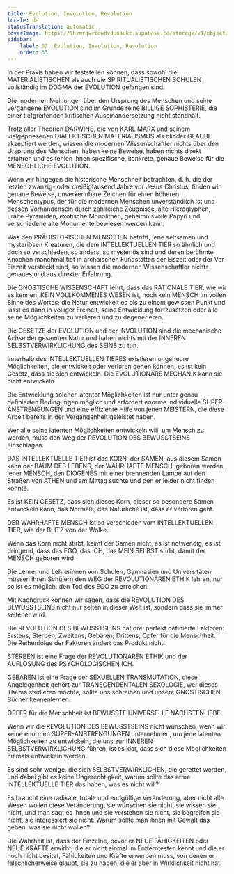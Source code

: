 ```yaml
---
title: Evolution, Involution, Revolution
locale: de
statusTranslation: automatic
coverImage: https://lhvmrqwrcowdvduuaukz.supabase.co/storage/v1/object/public/strapi-uploads/small_cover-educacion-fundamental.webp-2d51a7828a2b1309555be27f7e2a61a0.webp
sidebar:
    label: 33. Evolution, Involution, Revolution
    order: 33
---
```

In der Praxis haben wir feststellen können, dass sowohl die MATERIALISTISCHEN als auch die SPIRITUALISTISCHEN SCHULEN vollständig im DOGMA der EVOLUTION gefangen sind.

Die modernen Meinungen über den Ursprung des Menschen und seine vergangene EVOLUTION sind im Grunde reine BILLIGE SOPHISTERIE, die einer tiefgreifenden kritischen Auseinandersetzung nicht standhält.

Trotz aller Theorien DARWINS, die von KARL MARX und seinem vielgepriesenen DIALEKTISCHEN MATERIALISMUS als blinder GLAUBE akzeptiert werden, wissen die modernen Wissenschaftler nichts über den Ursprung des Menschen, haben keine Beweise, haben nichts direkt erfahren und es fehlen ihnen spezifische, konkrete, genaue Beweise für die MENSCHLICHE EVOLUTION.

Wenn wir hingegen die historische Menschheit betrachten, d. h. die der letzten zwanzig- oder dreißigtausend Jahre vor Jesus Christus, finden wir genaue Beweise, unverkennbare Zeichen für einen höheren Menschentypus, der für die modernen Menschen unverständlich ist und dessen Vorhandensein durch zahlreiche Zeugnisse, alte Hieroglyphen, uralte Pyramiden, exotische Monolithen, geheimnisvolle Papyri und verschiedene alte Monumente bewiesen werden kann.

Was den PRÄHISTORISCHEN MENSCHEN betrifft, jene seltsamen und mysteriösen Kreaturen, die dem INTELLEKTUELLEN TIER so ähnlich und doch so verschieden, so anders, so mysteriös sind und deren berühmte Knochen manchmal tief in archaischen Fundstätten der Eiszeit oder der Vor-Eiszeit versteckt sind, so wissen die modernen Wissenschaftler nichts genaues und aus direkter Erfahrung.

Die GNOSTISCHE WISSENSCHAFT lehrt, dass das RATIONALE TIER, wie wir es kennen, KEIN VOLLKOMMENES WESEN ist, noch kein MENSCH im vollen Sinne des Wortes; die Natur entwickelt es bis zu einem gewissen Punkt und lässt es dann in völliger Freiheit, seine Entwicklung fortzusetzen oder alle seine Möglichkeiten zu verlieren und zu degenerieren.

Die GESETZE der EVOLUTION und der INVOLUTION sind die mechanische Achse der gesamten Natur und haben nichts mit der INNEREN SELBSTVERWIRKLICHUNG des SEINS zu tun.

Innerhalb des INTELLEKTUELLEN TIERES existieren ungeheure Möglichkeiten, die entwickelt oder verloren gehen können, es ist kein Gesetz, dass sie sich entwickeln. Die EVOLUTIONÄRE MECHANIK kann sie nicht entwickeln.

Die Entwicklung solcher latenter Möglichkeiten ist nur unter genau definierten Bedingungen möglich und erfordert enorme individuelle SUPER-ANSTRENGUNGEN und eine effiziente Hilfe von jenen MEISTERN, die diese Arbeit bereits in der Vergangenheit geleistet haben.

Wer alle seine latenten Möglichkeiten entwickeln will, um Mensch zu werden, muss den Weg der REVOLUTION DES BEWUSSTSEINS einschlagen.

DAS INTELLEKTUELLE TIER ist das KORN, der SAMEN; aus diesem Samen kann der BAUM DES LEBENS, der WAHRHAFTE MENSCH, geboren werden, jener MENSCH, den DIOGENES mit einer brennenden Lampe auf den Straßen von ATHEN und am Mittag suchte und den er leider nicht finden konnte.

Es ist KEIN GESETZ, dass sich dieses Korn, dieser so besondere Samen entwickeln kann, das Normale, das Natürliche ist, dass er verloren geht.

DER WAHRHAFTE MENSCH ist so verschieden vom INTELLEKTUELLEN TIER, wie der BLITZ von der Wolke.

Wenn das Korn nicht stirbt, keimt der Samen nicht, es ist notwendig, es ist dringend, dass das EGO, das ICH, das MEIN SELBST stirbt, damit der MENSCH geboren wird.

Die Lehrer und Lehrerinnen von Schulen, Gymnasien und Universitäten müssen ihren Schülern den WEG der REVOLUTIONÄREN ETHIK lehren, nur so ist es möglich, den Tod des EGO zu erreichen.

Mit Nachdruck können wir sagen, dass die REVOLUTION DES BEWUSSTSEINS nicht nur selten in dieser Welt ist, sondern dass sie immer seltener wird.

Die REVOLUTION DES BEWUSSTSEINS hat drei perfekt definierte Faktoren: Erstens, Sterben; Zweitens, Gebären; Drittens, Opfer für die Menschheit. Die Reihenfolge der Faktoren ändert das Produkt nicht.

STERBEN ist eine Frage der REVOLUTIONÄREN ETHIK und der AUFLÖSUNG des PSYCHOLOGISCHEN ICH.

GEBÄREN ist eine Frage der SEXUELLEN TRANSMUTATION, diese Angelegenheit gehört zur TRANSCENDENTALEN SEXOLOGIE, wer dieses Thema studieren möchte, sollte uns schreiben und unsere GNOSTISCHEN Bücher kennenlernen.

OPFER für die Menschheit ist BEWUSSTE UNIVERSELLE NÄCHSTENLIEBE.

Wenn wir die REVOLUTION DES BEWUSSTSEINS nicht wünschen, wenn wir keine enormen SUPER-ANSTRENGUNGEN unternehmen, um jene latenten Möglichkeiten zu entwickeln, die uns zur INNEREN SELBSTVERWIRKLICHUNG führen, ist es klar, dass sich diese Möglichkeiten niemals entwickeln werden.

Es sind sehr wenige, die sich SELBSTVERWIRKLICHEN, die gerettet werden, und dabei gibt es keine Ungerechtigkeit, warum sollte das arme INTELLEKTUELLE TIER das haben, was es nicht will?

Es braucht eine radikale, totale und endgültige Veränderung, aber nicht alle Wesen wollen diese Veränderung, sie wünschen sie nicht, sie wissen sie nicht, und man sagt es ihnen und sie verstehen sie nicht, sie begreifen sie nicht, sie interessiert sie nicht. Warum sollte man ihnen mit Gewalt das geben, was sie nicht wollen?

Die Wahrheit ist, dass der Einzelne, bevor er NEUE FÄHIGKEITEN oder NEUE KRÄFTE erwirbt, die er nicht einmal im Entferntesten kennt und die er noch nicht besitzt, Fähigkeiten und Kräfte erwerben muss, von denen er fälschlicherweise glaubt, sie zu haben, die er aber in Wirklichkeit nicht hat.

